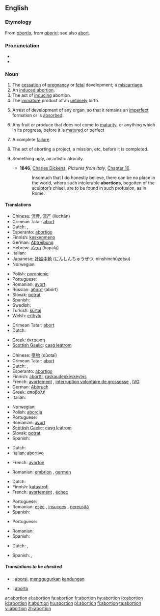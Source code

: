 {{wikipedia|Abortion}}
==English==

===Etymology===
From {{L.}} ''[[abortio]]'', from ''[[aboriri]]''; see also [[abort]].

===Pronunciation===
*{{audio|en-us-abortion.ogg|Audio (US)}}
* {{rhymes|ɔː(r)ʃən}}

===Noun===
{{en-noun}}

# The [[cessation]] of [[pregnancy]] or [[fetal]] development; a [[miscarriage]].
# An [[induced abortion]].
# The act of [[induce|inducing]] abortion.
# The [[immature]] product of an [[untimely]] birth.
# {{biology}} Arrest of development of any organ, so that it remains an [[imperfect]] formation or is [[absorbed]].
# Any fruit or produce that does not come to [[maturity]], or anything which in its progress, before it is [[matured]] or perfect
# {{rfv-sense}} A complete [[failure]].
# The act of aborting a project, a mission, etc, before it is completed.
# {{art}} Something ugly, an artistic atrocity.
#* '''1846''', [[w:Charles Dickens|Charles Dickens]], ''Pictures from Italy'', [http://etext.virginia.edu/etcbin/ot2www-pubeng?specfile=/texts/english/modeng/publicsearch/modengpub.o2w&act=text&offset=269656481&textreg=2&query=abortion&id=DicPict Chapter 10].
#*: Insomuch that I do honestly believe, there can be no place in the world, where such intolerable '''abortions''', begotten of the sculptor’s chisel, are to be found in such profusion, as in Rome.

====Translations====
{{trans-top|miscarriage}}
*Chinese: [[流產]], [[流产]] (líuchăn)
*Crimean Tatar: [[abort#Crimean Tatar|abort]]
*Dutch: {{t|nl|miskraam|n}}, {{t+|nl|abortus|m}}
*Esperanto: [[abortigo]]
*Finnish: [[keskenmeno]]
*German: [[Abtreibung]] {{f}}
*Hebrew: [[הפלה]] (hapala) {{f}}
*Italian: {{t+|it|aborto|m}}
*Japanese: [[妊娠中絶]] (にんしんちゅうぜつ, ninshinchūzetsu)
*Norwegian: {{t+|no|abort|m}}
{{trans-mid}}
*Polish: [[poronienie]] {{n}}
*Portuguese: {{t+|pt|aborto|m}}
*Romanian: [[avort]] {{n}}
*Russian: [[аборт]] {{m}} (abórt)
*Slovak: [[potrat]] {{m}}
*Spanish: {{t+|es|aborto|m}}
*Swedish: {{t+|sv|abort|c}}
*Turkish: [[kürtaj]]
*Welsh: [[erthylu]] {{c}}
{{trans-bottom}}

{{trans-top|induced abortion}}
*Crimean Tatar: [[abort#Crimean Tatar|abort]]
*Dutch: {{t+|nl|abortus|m}}
{{trans-mid}}
*Greek:  έκτρωση  {{f}}
*[[Scottish Gaelic]]: [[casg leatrom]] {{m}}
{{trans-bottom}}

{{trans-top|act of inducing abortion}}
*Chinese: [[墮胎]] (dùotaī)
*Crimean Tatar: [[abort#Crimean Tatar|abort]]
*Dutch: {{t|nl|abortie|m}}, {{t+|nl|abortus|m}}
*Esperanto: [[abortigo]]
*Finnish: [[abortti]], [[raskaudenkeskeytys]]
*French: [[avortement]] {{m}}, [[interruption volontaire de grossesse]] {{f}}, [[IVG]] {{f}}
*German: [[Abbruch]] {{m}}
*Greek:  αποβολή  {{f}}
*Italian: {{t+|it|aborto|m}}
{{trans-mid}}
*Norwegian: {{t+|no|abort}}
*Polish: [[aborcja]] {{f}}
*Portuguese: {{t+|pt|aborto|m}}
*Romanian: [[avort]] {{n}}
*[[Scottish Gaelic]]: [[casg leatrom]] {{m}}
*Slovak: [[potrat]] {{m}}
*Spanish: {{t+|es|aborto|m}}
{{trans-bottom}}

{{trans-top|immature product of an untimely birth}}
*Dutch: {{t|nl|miskraam|n}}
*Italian: [[abortivo]] {{m}}
{{trans-mid}}
{{trans-bottom}}

{{trans-top|biology: arrest of development of an organ}}
{{trans-mid}}
{{trans-bottom}}

{{trans-top|fruit/produce that doesn’t come to maturity}}
*French: [[avorton]] {{m}}
{{trans-mid}}
*Romanian: [[embrion]] {{m}}, [[germen]] {{m}}
{{trans-bottom}}

{{trans-top|failure}}
*Dutch: {{t|nl|mislukking|f}}
*Finnish: [[katastrofi]]
*French: [[avortement]] {{m}}, [[échec]] {{m}}
{{trans-mid}}
*Portuguese: {{t+|pt|aborto|m}}
*Romanian: [[eşec]] {{n}}, [[insucces]] {{n}}, [[nereuşită]] {{f}}
*Spanish: {{t+|es|aborto|m}}
{{trans-bottom}}

{{trans-top|the act of aborting a project, etc}}
*Portuguese: {{t+|pt|aborto|m}}
{{trans-mid}}
*Romanian: {{t+|ro|abandon|n}}
*Spanish: {{t+|es|aborto|m}}
{{trans-bottom}}

{{trans-top|something ugly}}
*Dutch: {{t|nl|misbaksel|n}}, {{t|nl|miskraam|n}}
{{trans-mid}}
*Spanish: {{t+|es|aborto|m}}, {{t-|es|engendro|m}}
{{trans-bottom}}

=====Translations to be checked=====
{{checktrans}}
*{{ttbc|Indonesian}}: [[aborsi]], [[gugur|menggugurkan]] [[kandung|kandungan]]
*{{ttbc|Interlingua}}: [[aborto#Interlingua|aborto]]

[[ar:abortion]]
[[el:abortion]]
[[fa:abortion]]
[[fr:abortion]]
[[hy:abortion]]
[[io:abortion]]
[[id:abortion]]
[[it:abortion]]
[[hu:abortion]]
[[pl:abortion]]
[[fi:abortion]]
[[ta:abortion]]
[[vi:abortion]]
[[zh:abortion]]